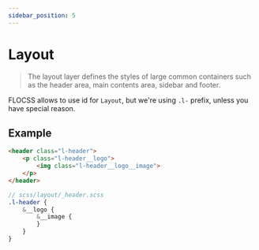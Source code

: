 ```yaml
---
sidebar_position: 5
---
```


# Layout

> The layout layer defines the styles of large common containers such as the header area, main contents area, sidebar and footer.

FLOCSS allows to use id for `Layout`, but we're using `.l-` prefix, unless you have special reason.

## Example

```html
<header class="l-header">
    <p class="l-header__logo">
        <img class="l-header__logo__image">
    </p>
</header>
```

```scss
// scss/layout/_header.scss
.l-header {
    &__logo {
        &__image {
        }
    }
}
```